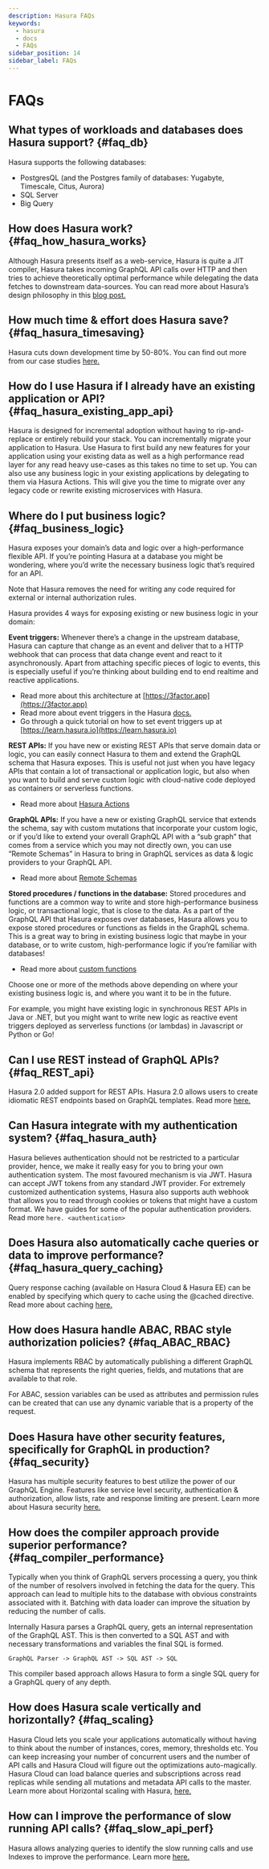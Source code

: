 ```yaml
---
description: Hasura FAQs
keywords:
  - hasura
  - docs
  - FAQs
sidebar_position: 14
sidebar_label: FAQs
---
```


# FAQs

## What types of workloads and databases does Hasura support? {#faq_db}

Hasura supports the following databases:  
-   PostgresQL (and the Postgres family of databases: Yugabyte,
    Timescale, Citus, Aurora)
-   SQL Server
-   Big Query

## How does Hasura work? {#faq_how_hasura_works}

Although Hasura presents itself as a web-service, Hasura is quite a JIT
compiler, Hasura takes incoming GraphQL API calls over HTTP and then
tries to achieve theoretically optimal performance while delegating the
data fetches to downstream data-sources. You can read more about
Hasura’s design philosophy in this [blog post.](https://hasura.io/blog/how-hasura-works/)

## How much time & effort does Hasura save? {#faq_hasura_timesaving}

Hasura cuts down development time by 50-80%. You can find out more from
our case studies [here.](https://hasura.io/user-stories/)

## How do I use Hasura if I already have an existing application or API? {#faq_hasura_existing_app_api}

Hasura is designed for incremental adoption without having to
rip-and-replace or entirely rebuild your stack. You can incrementally
migrate your application to Hasura. Use Hasura to first build any new
features for your application using your existing data as well as a high
performance read layer for any read heavy use-cases as this takes no
time to set up. You can also use any business logic in your existing
applications by delegating to them via Hasura Actions. This will give
you the time to migrate over any legacy code or rewrite existing
microservices with Hasura.

## Where do I put business logic? {#faq_business_logic}

Hasura exposes your domain’s data and logic over a high-performance
flexible API. If you’re pointing Hasura at a database you might be
wondering, where you’d write the necessary business logic that’s
required for an API.

Note that Hasura removes the need for writing any code required for
external or internal authorization rules.

Hasura provides 4 ways for exposing existing or new business logic in
your domain:

**Event triggers:** Whenever there’s a change in the upstream database,
Hasura can capture that change as an event and deliver that to a HTTP
webhook that can process that data change event and react to it
asynchronously. Apart from attaching specific pieces of logic to events,
this is especially useful if you’re thinking about building end to end
realtime and reactive applications.

-   Read more about this architecture at [https://3factor.app](https://3factor.app)
-   Read more about event triggers in the Hasura
    [docs.](/graphql/core/event-triggers/index.mdx)
-   Go through a quick tutorial on how to set event triggers up at
    [https://learn.hasura.io](https://learn.hasura.io)

**REST APIs:** If you have new or existing REST APIs that serve domain
data or logic, you can easily connect Hasura to them and extend the
GraphQL schema that Hasura exposes. This is useful not just when you
have legacy APIs that contain a lot of transactional or application
logic, but also when you want to build and serve custom logic with
cloud-native code deployed as containers or serverless functions.

-   Read more about [Hasura Actions](/graphql/core/actions/index.mdx)

**GraphQL APIs:** If you have a new or existing GraphQL service that
extends the schema, say with custom mutations that incorporate your
custom logic, or if you’d like to extend your overall GraphQL API with a
“sub graph” that comes from a service which you may not directly own,
you can use “Remote Schemas” in Hasura to bring in GraphQL services as
data & logic providers to your GraphQL API.

-   Read more about [Remote Schemas](/graphql/core/remote-schemas/index.mdx)

**Stored procedures / functions in the database:** Stored procedures and
functions are a common way to write and store high-performance business
logic, or transactional logic, that is close to the data. As a part of
the GraphQL API that Hasura exposes over databases, Hasura allows you to
expose stored procedures or functions as fields in the GraphQL schema.
This is a great way to bring in existing business logic that maybe in
your database, or to write custom, high-performance logic if you’re
familiar with databases!

-   Read more about [custom functions](/graphql/core/databases/postgres/schema/custom-functions.mdx)

Choose one or more of the methods above depending on where your existing
business logic is, and where you want it to be in the future.

For example, you might have existing logic in synchronous REST APIs in
Java or .NET, but you might want to write new logic as reactive event
triggers deployed as serverless functions (or lambdas) in Javascript or
Python or Go!

## Can I use REST instead of GraphQL APIs? {#faq_REST_api}

Hasura 2.0 added support for REST APIs. Hasura 2.0 allows users to
create idiomatic REST endpoints based on GraphQL templates. Read more
[here.](/graphql/core/api-reference/restified.mdx)

## Can Hasura integrate with my authentication system? {#faq_hasura_auth}

Hasura believes authentication should not be restricted to a particular
provider, hence, we make it really easy for you to bring your own
authentication system. The most favoured mechanism is via JWT. Hasura
can accept JWT tokens from any standard JWT provider. For extremely
customized authentication systems, Hasura also supports auth webhook
that allows you to read through cookies or tokens that might have a
custom format. We have guides for some of the popular authentication
providers. Read more `here. <authentication>`

## Does Hasura also automatically cache queries or data to improve performance? {#faq_hasura_query_caching}

Query response caching (available on Hasura Cloud & Hasura EE) can be
enabled by specifying which query to cache using the @cached directive.
Read more about caching
[here.](https://hasura.io/learn/graphql/hasura-advanced/performance/1-caching/)

## How does Hasura handle ABAC, RBAC style authorization policies? {#faq_ABAC_RBAC}

Hasura implements RBAC by automatically publishing a different GraphQL
schema that represents the right queries, fields, and mutations that are
available to that role.

For ABAC, session variables can be used as attributes and permission
rules can be created that can use any dynamic variable that is a
property of the request.

## Does Hasura have other security features, specifically for GraphQL in production? {#faq_security}

Hasura has multiple security features to best utilize the power of our
GraphQL Engine. Features like service level security, authentication &
authorization, allow lists, rate and response limiting are present.
Learn more about Hasura security
[here.](https://hasura.io/learn/graphql/hasura-advanced/security/)

## How does the compiler approach provide superior performance? {#faq_compiler_performance}

Typically when you think of GraphQL servers processing a query, you
think of the number of resolvers involved in fetching the data for the
query. This approach can lead to multiple hits to the database with
obvious constraints associated with it. Batching with data loader can
improve the situation by reducing the number of calls.

Internally Hasura parses a GraphQL query, gets an internal
representation of the GraphQL AST. This is then converted to a SQL AST
and with necessary transformations and variables the final SQL is
formed.

`GraphQL Parser -> GraphQL AST -> SQL AST -> SQL`

This compiler based approach allows Hasura to form a single SQL query
for a GraphQL query of any depth.

## How does Hasura scale vertically and horizontally? {#faq_scaling}

Hasura Cloud lets you scale your applications automatically without
having to think about the number of instances, cores, memory, thresholds
etc. You can keep increasing your number of concurrent users and the
number of API calls and Hasura Cloud will figure out the optimizations
auto-magically. Hasura Cloud can load balance queries and subscriptions
across read replicas while sending all mutations and metadata API calls
to the master. Learn more about Horizontal scaling with Hasura,
[here.](https://hasura.io/learn/graphql/hasura-advanced/performance/2-horizontal-scaling/)

## How can I improve the performance of slow running API calls? {#faq_slow_api_perf}

Hasura allows analyzing queries to identify the slow running calls and
use Indexes to improve the performance. Learn more
[here.](https://hasura.io/learn/graphql/hasura-advanced/performance/3-analyze-query-plans/)
